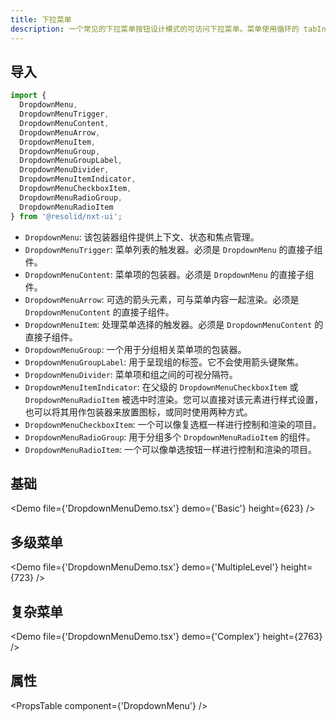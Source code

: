 ```yaml
---
title: 下拉菜单
description: 一个常见的下拉菜单按钮设计模式的可访问下拉菜单。菜单使用循环的 tabIndex 来进行焦点管理。
---
```


## 导入

```javascript
import {
  DropdownMenu,
  DropdownMenuTrigger,
  DropdownMenuContent,
  DropdownMenuArrow,
  DropdownMenuItem,
  DropdownMenuGroup,
  DropdownMenuGroupLabel,
  DropdownMenuDivider,
  DropdownMenuItemIndicator,
  DropdownMenuCheckboxItem,
  DropdownMenuRadioGroup,
  DropdownMenuRadioItem
} from '@resolid/nxt-ui';
```

- `DropdownMenu`: 该包装器组件提供上下文、状态和焦点管理。
- `DropdownMenuTrigger`: 菜单列表的触发器。必须是 `DropdownMenu` 的直接子组件。
- `DropdownMenuContent`: 菜单项的包装器。必须是 `DropdownMenu` 的直接子组件。
- `DropdownMenuArrow`: 可选的箭头元素，可与菜单内容一起渲染。必须是 `DropdownMenuContent` 的直接子组件。
- `DropdownMenuItem`: 处理菜单选择的触发器。必须是 `DropdownMenuContent` 的直接子组件。
- `DropdownMenuGroup`: 一个用于分组相关菜单项的包装器。
- `DropdownMenuGroupLabel`: 用于呈现组的标签。它不会使用箭头键聚焦。
- `DropdownMenuDivider`: 菜单项和组之间的可视分隔符。
- `DropdownMenuItemIndicator`: 在父级的 `DropdownMenuCheckboxItem` 或 `DropdownMenuRadioItem` 被选中时渲染。您可以直接对该元素进行样式设置，也可以将其用作包装器来放置图标，或同时使用两种方式。
- `DropdownMenuCheckboxItem`: 一个可以像复选框一样进行控制和渲染的项目。
- `DropdownMenuRadioGroup`: 用于分组多个 `DropdownMenuRadioItem` 的组件。
- `DropdownMenuRadioItem`: 一个可以像单选按钮一样进行控制和渲染的项目。

## 基础

<Demo file={'DropdownMenuDemo.tsx'} demo={'Basic'} height={623} />

## 多级菜单

<Demo file={'DropdownMenuDemo.tsx'} demo={'MultipleLevel'} height={723} />

## 复杂菜单

<Demo file={'DropdownMenuDemo.tsx'} demo={'Complex'} height={2763} />

## 属性

<PropsTable component={'DropdownMenu'} />
